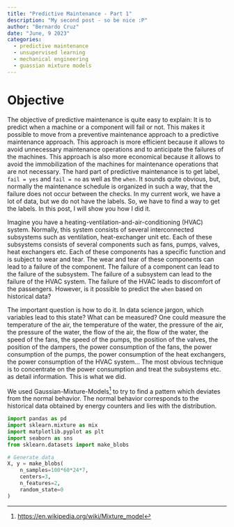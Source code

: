```yaml
---
title: "Predictive Maintenance - Part 1"
description: "My second post - so be nice :P"
author: "Bernardo Cruz"
date: "June, 9 2023"
categories:
  - predictive maintenance 
  - unsupervised learning
  - mechanical engineering
  - guassian mixture models
---
```


# Objective
The objective of predictive maintenance is quite easy to explain: It is to predict when a machine or a component will fail or not. This makes it possible to move from a preventive maintenance approach to a predictive maintenance approach. This approach is more efficient because it allows to avoid unnecessary maintenance operations and to anticipate the failures of the machines. This approach is also more economical because it allows to avoid the immobilization of the machines for maintenance operations that are not necessary. The hard part of predictive maintenance is to get label, `fail = yes` and `fail = no` as well as the `when`. It sounds quite obvious, but, normally the maintenance schedule is organized in such a way, that the failure does not occur between the checks. 
In my current work, we have a lot of data, but we do not have the labels. So, we have to find a way to get the labels. In this post, I will show you how I did it.

Imagine you have a heating-ventilation-and-air-conditioning (HVAC) system. Normally, this system consists of several interconnected subsystems such as ventilation, heat-exchanger unit etc. Each of these subsystems consists of several components such as fans, pumps, valves, heat exchangers etc. Each of these components has a specific function and is subject to wear and tear. The wear and tear of these components can lead to a failure of the component. The failure of a component can lead to the failure of the subsystem. The failure of a subsystem can lead to the failure of the HVAC system. The failure of the HVAC leads to discomfort of the passengers. However, is it possible to predict the `when` based on historical data? 

The important question is how to do it. In data science jargon, which variables lead to this state? What can be measured? One could measure the temperature of the air, the temperature of the water, the pressure of the air, the pressure of the water, the flow of the air, the flow of the water, the speed of the fans, the speed of the pumps, the position of the valves, the position of the dampers, the power consumption of the fans, the power consumption of the pumps, the power consumption of the heat exchangers, the power consumption of the HVAC system... The most obvious technique is to concentrate on the power consumption and treat the subsystems etc. as detail information. This is what we did. 

We used Gaussian-Mixture-Models^[<https://en.wikipedia.org/wiki/Mixture_model>] to try to find a pattern which deviates from the normal behavior. The normal behavior corresponds to the historical data obtained by energy counters and lies with the distribution. 

```python
import pandas as pd
import sklearn.mixture as mix
import matplotlib.pyplot as plt
import seaborn as sns
from sklearn.datasets import make_blobs

# Generate data
X, y = make_blobs(
    n_samples=100*60*24*7, 
    centers=3, 
    n_features=2,
    random_state=0
)

```